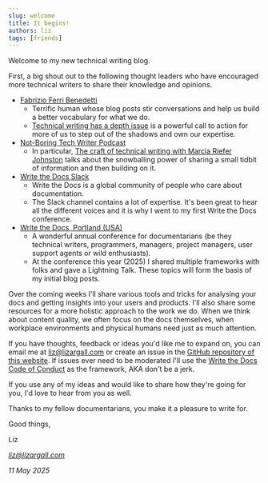 ```yaml
---
slug: welcome
title: It begins!
authors: liz
tags: [friends]
---
```


Welcome to my new technical writing blog. 

First, a big shout out to the following thought leaders who have encouraged more technical writers to share their knowledge and opinions. 
* [Fabrizio Ferri Benedetti](https://passo.uno/)
    * Terrific human whose blog posts stir conversations and help us build a better vocabulary for what we do.
    * [Technical writing has a depth issue](https://passo.uno/tech-writing-depth-issue/) is a powerful call to action for more of us to step out of the shadows and own our expertise.
* [Not-Boring Tech Writer Podcast](https://thenotboringtechwriter.com/)
    * In particular, [The craft of technical writing with Marcia Riefer Johnston](https://thenotboringtechwriter.com/episodes/the-craft-of-technical-writing-with-marcia-riefer-johnston) talks about the snowballing power of sharing a small tidbit of information and then building on it.
* [Write the Docs Slack](https://www.writethedocs.org/slack/)
    * Write the Docs is a global community of people who care about documentation. 
    * The Slack channel contains a lot of expertise. It's been great to hear all the different voices and it is why I went to my first Write the Docs conference.
* [Write the Docs, Portland (USA)](https://www.writethedocs.org/conf/portland/2025/)
   * A wonderful annual conference for documentarians (be they technical writers, programmers, managers, project managers, user support agents or wild enthusiasts).
   * At the conference this year (2025) I shared multiple frameworks with folks and gave a Lightning Talk. These topics will form the basis of my initial blog posts.

Over the coming weeks I'll share various tools and tricks for analysing your docs and getting insights into your users and products. I'll also share some resources for a more holistic approach to the work we do. When we think about content quality, we often focus on the docs themselves, when workplace environments and physical humans need just as much attention.

If you have thoughts, feedback or ideas you'd like me to expand on, you can email me at liz@lizargall.com or create an issue in the [GitHub repository of this website](https://github.com/lizargall/lizargall.github.io/issues). If issues ever need to be moderated I'll use the [Write the Docs Code of Conduct](https://www.writethedocs.org/conf/portland/2025/code-of-conduct/) as the framework, AKA don't be a jerk.

If you use any of my ideas and would like to share how they're going for you, I'd love to hear from you as well.

Thanks to my fellow documentarians, you make it a pleasure to write for.

Good things,

Liz

*liz@lizargall.com*

*11 May 2025* 
